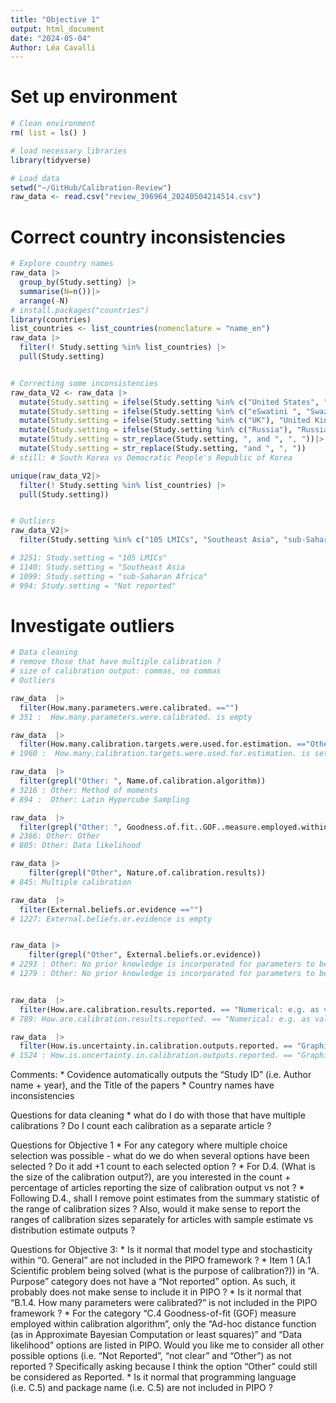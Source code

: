```yaml
---
title: "Objective 1"
output: html_document
date: "2024-05-04"
Author: Léa Cavalli
---
```


# Set up environment
```r
# Clean environment
rm( list = ls() )

# load necessary libraries
library(tidyverse)

# Load data
setwd("~/GitHub/Calibration-Review")
raw_data <- read.csv("review_396964_20240504214514.csv")
```

# Correct country inconsistencies
```r
# Explore country names 
raw_data |> 
  group_by(Study.setting) |>
  summarise(N=n())|>
  arrange(-N)
# install.packages("countries")
library(countries)
list_countries <- list_countries(nomenclature = "name_en")
raw_data |> 
  filter(! Study.setting %in% list_countries) |> 
  pull(Study.setting)


# Correcting some inconsistencies
raw_data_V2 <- raw_data |>
  mutate(Study.setting = ifelse(Study.setting %in% c("United States", "USA"), "United States of America", Study.setting))|>
  mutate(Study.setting = ifelse(Study.setting %in% c("eSwatini ", "Swaziland"), "Eswatini", Study.setting))|>
  mutate(Study.setting = ifelse(Study.setting %in% c("UK"), "United Kingdom", Study.setting))|>
  mutate(Study.setting = ifelse(Study.setting %in% c("Russia"), "Russian Federation", Study.setting))|>
  mutate(Study.setting = str_replace(Study.setting, ", and ", ", "))|>
  mutate(Study.setting = str_replace(Study.setting, "and ", ", "))
# still: # South Korea vs Democratic People's Republic of Korea

unique(raw_data_V2|> 
  filter(! Study.setting %in% list_countries) |> 
  pull(Study.setting))


# Outliers 
raw_data_V2|> 
  filter(Study.setting %in% c("105 LMICs", "Southeast Asia", "sub-Saharan Africa", "Not reported"))

# 3251: Study.setting = "105 LMICs"
# 1140: Study.setting = "Southeast Asia
# 1099: Study.setting = "sub-Saharan Africa"
# 994: Study.setting = "Not reported"

```



# Investigate outliers 
```r
# Data cleaning 
# remove those that have multiple calibration ?
# size of calibration output: commas, no commas
# Outliers

raw_data  |> 
  filter(How.many.parameters.were.calibrated. =="")
# 351 :  How.many.parameters.were.calibrated. is empty

raw_data  |> 
  filter(How.many.calibration.targets.were.used.for.estimation. =="Other: Single")
# 1960 :  How.many.calibration.targets.were.used.for.estimation. is set to "Other: Single"

raw_data  |> 
  filter(grepl("Other: ", Name.of.calibration.algorithm))
# 3216 : Other: Method of moments	
# 894 :  Other: Latin Hypercube Sampling	

raw_data  |> 
  filter(grepl("Other: ", Goodness.of.fit..GOF..measure.employed.within.calibration.algorithm))
# 2366: Other: Other	
# 805: Other: Data likelihood	

raw_data |> 
    filter(grepl("Other", Nature.of.calibration.results))
# 845: Multiple calibration

raw_data  |> 
  filter(External.beliefs.or.evidence =="")
# 1227: External.beliefs.or.evidence is empty


raw_data |> 
    filter(grepl("Other", External.beliefs.or.evidence))
# 2293 : Other: No prior knowledge is incorporated for parameters to be calibrated.	
# 1279 : Other: No prior knowledge is incorporated for parameters to be calibrated.	


raw_data  |> 
  filter(How.are.calibration.results.reported. == "Numerical: e.g. as value(s).; Calibration results are not reported. ")
# 789: How.are.calibration.results.reported. == "Numerical: e.g. as value(s).; Calibration results are not reported. "

raw_data  |> 
  filter(How.is.uncertainty.in.calibration.outputs.reported. == "Graphical: As a plot; e.g., a line with shaded areas indicating uncertainty intervals ; Uncertainty in calibration outputs is not reported.")
# 1524 : How.is.uncertainty.in.calibration.outputs.reported. == "Graphical: As a plot; e.g., a line with shaded areas indicating uncertainty intervals ; Uncertainty in calibration outputs is not reported."

```



Comments: 
* Covidence automatically outputs the "Study ID" (i.e. Author name + year), and the Title of the papers 
* Country names have inconsistencies

Questions for data cleaning
* what do I do with those that have multiple calibrations ? Do I count each calibration as a separate article ?

Questions for Objective 1
* For any category where multiple choice selection was possible - what do we do when several options have been selected ? Do it add +1 count to each selected option ?
* For  D.4. (What is the size of the calibration output?), are you interested in the count + percentage of articles reporting the size of calibration output vs not ?
* Following  D.4., shall I  remove point estimates from the summary statistic of the range of calibration sizes ? Also, would it make sense to report the ranges of  calibration sizes separately for articles with sample estimate vs distribution estimate outputs ?


Questions for Objective 3:
* Is it normal that model type and stochasticity within "0. General" are not included in the PIPO framework ?
* Item 1 (A.1 Scientific problem being solved (what is the purpose of calibration?)) in "A. Purpose" category does not have a "Not reported" option. As such, it probably does not make sense to include it in PIPO ?
* Is it normal that "B.1.4. How many parameters were calibrated?" is not included in the PIPO framework ?
* For the category "C.4 Goodness-of-fit (GOF) measure employed within calibration algorithm", only the "Ad-hoc distance function (as in Approximate Bayesian Computation or least squares)" and "Data likelihood " options are listed in PIPO. Would you like me to consider all other possible options (i.e. "Not Reported", "not clear" and "Other") as not reported ? Specifically asking because I think the option "Other" could still be considered as Reported.
* Is it normal that programming language (i.e. C.5) and package name (i.e. C.5) are not included in PIPO ?

